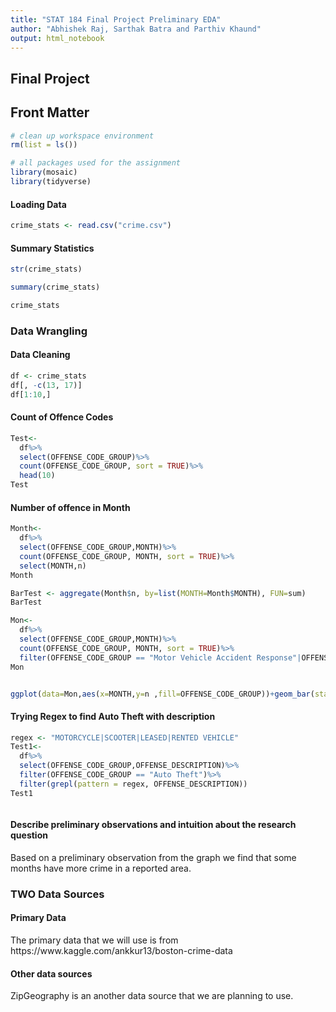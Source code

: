 ```yaml
---
title: "STAT 184 Final Project Preliminary EDA" 
author: "Abhishek Raj, Sarthak Batra and Parthiv Khaund"
output: html_notebook
---
```



## Final Project 


## Front Matter
```r
# clean up workspace environment
rm(list = ls())

# all packages used for the assignment
library(mosaic)
library(tidyverse)

```

#### Loading Data

```r
crime_stats <- read.csv("crime.csv")

```

#### Summary Statistics
```r
str(crime_stats)
```

```r
summary(crime_stats)
```


```r
crime_stats
```


### Data Wrangling

#### Data Cleaning

```r
df <- crime_stats
df[, -c(13, 17)] 
df[1:10,]

```

#### Count of Offence Codes

```r
Test<-
  df%>%
  select(OFFENSE_CODE_GROUP)%>%
  count(OFFENSE_CODE_GROUP, sort = TRUE)%>%
  head(10)
Test
```

#### Number of offence in Month

```r
Month<-
  df%>%
  select(OFFENSE_CODE_GROUP,MONTH)%>%
  count(OFFENSE_CODE_GROUP, MONTH, sort = TRUE)%>%
  select(MONTH,n)
Month

BarTest <- aggregate(Month$n, by=list(MONTH=Month$MONTH), FUN=sum)
BarTest

```



```r
Mon<-
  df%>%
  select(OFFENSE_CODE_GROUP,MONTH)%>%
  count(OFFENSE_CODE_GROUP, MONTH, sort = TRUE)%>%
  filter(OFFENSE_CODE_GROUP == "Motor Vehicle Accident Response"|OFFENSE_CODE_GROUP == "Larceny"|OFFENSE_CODE_GROUP == "Medical Assistance"|OFFENSE_CODE_GROUP == "Investigate Person"|OFFENSE_CODE_GROUP == "Other"|OFFENSE_CODE_GROUP == "Drug Violation"|OFFENSE_CODE_GROUP == "Simple Assault"|OFFENSE_CODE_GROUP == "Vandalism"|OFFENSE_CODE_GROUP == "Verbal Disputes"|OFFENSE_CODE_GROUP == "Towed")
Mon



```






```r
ggplot(data=Mon,aes(x=MONTH,y=n ,fill=OFFENSE_CODE_GROUP))+geom_bar(stat='identity',position='stack', width=.9)+scale_fill_brewer(type='div',palette=1) + scale_x_continuous(name = "Months ", breaks = c(1,2,3,4,5,6,7,8,9,10,11,12)) + scale_y_continuous(name = "Number of Crimes " , breaks = c(5000,10000,15000,20000))

```

#### Trying Regex to find Auto Theft with description

```r
regex <- "MOTORCYCLE|SCOOTER|LEASED|RENTED VEHICLE"
Test1<-
  df%>%
  select(OFFENSE_CODE_GROUP,OFFENSE_DESCRIPTION)%>%
  filter(OFFENSE_CODE_GROUP == "Auto Theft")%>%
  filter(grepl(pattern = regex, OFFENSE_DESCRIPTION))
Test1

```

```r


```

#### Describe preliminary observations and intuition about the research question

Based on a preliminary observation from the graph we find that some months have more crime in a reported area.


### TWO Data Sources

#### Primary Data

The primary data that we will use is from https://www.kaggle.com/ankkur13/boston-crime-data 

#### Other data sources

ZipGeography is an another data source that we are planning to use.